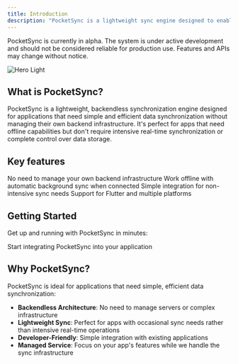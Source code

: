 ```yaml
---
title: Introduction
description: "PocketSync is a lightweight sync engine designed to enable seamless data synchronization across devices without maintaining your own backend infrastructure."
---
```


<Note type="warning">
  PocketSync is currently in alpha. The system is under active development and should not be considered reliable for production use. Features and APIs may change without notice.
</Note>

<img
  className="block"
  src="/images/architecture.svg"
  alt="Hero Light"
/>

## What is PocketSync?

PocketSync is a lightweight, backendless synchronization engine designed for applications that need simple and efficient data synchronization without managing their own backend infrastructure. It's perfect for apps that need offline capabilities but don't require intensive real-time synchronization or complete control over data storage.

## Key features

<CardGroup cols={2}>
  <Card
    title="Backendless"
    icon="cloud"
  >
    No need to manage your own backend infrastructure
  </Card>
  <Card
    title="Offline-First"
    icon="wifi-slash"
  >
    Work offline with automatic background sync when connected
  </Card>
  <Card
    title="Lightweight"
    icon="feather"
  >
    Simple integration for non-intensive sync needs
  </Card>
  <Card
    title="Cross-Platform"
    icon="mobile"
  >
    Support for Flutter and multiple platforms
  </Card>
</CardGroup>

## Getting Started

Get up and running with PocketSync in minutes:

<CardGroup cols={2}>
  <Card
    title="Quick Start Guide"
    icon="rocket"
    href="/quickstart"
  >
    Start integrating PocketSync into your application
  </Card>
</CardGroup>

## Why PocketSync?

PocketSync is ideal for applications that need simple, efficient data synchronization:

- **Backendless Architecture**: No need to manage servers or complex infrastructure
- **Lightweight Sync**: Perfect for apps with occasional sync needs rather than intensive real-time operations
- **Developer-Friendly**: Simple integration with existing applications
- **Managed Service**: Focus on your app's features while we handle the sync infrastructure
